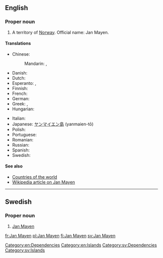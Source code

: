 ==English==

===Proper noun===
{{en-proper noun}}

# A territory of [[Norway]].  Official name: Jan Mayen.

====Translations====
{{trans-top|Norwegian territory}}
* Chinese:
*: Mandarin: {{t-|cmn|揚馬延島|sc=Hani}}, {{t-|cmn|扬马延岛|tr=Yángmǎyándǎo|sc=Hani}}
* Danish: {{t|da|Jan Mayen}}
* Dutch: {{t|nl|Jan Mayen}}
* Esperanto: {{t|eo|Jan Mayen}}, {{t|eo|Jan-majen}}
* Finnish: {{t|fi|Jan Mayen}}
* French: {{t|fr|Jan Mayen}}
* German: {{t|de|Jan Mayen}}
* Greek: {{t|el|Γιαν Μαϋέν}}, {{t|el|Γιαν Μαγιέν}}
* Hungarian: {{t|hu|Jan Mayen}}
{{trans-mid}}
* Italian: {{t|it|Jan Mayen}}
* Japanese: [[ヤンマイエン島]] (yanmaien-tō)
* Polish: {{t|pl|Jan Mayen}}
* Portuguese: {{t|pt|Jan Mayen}}
* Romanian: {{t|ro|Jan Mayen}}
* Russian: {{t|ru|Ян Мейен}}
* Spanish: {{t|es|Jan Mayen}}
* Swedish: {{t|sv|Jan Mayen}}
{{trans-bottom}}

====See also====
* [[Appendix:Countries of the world|Countries of the world]]
* [[w:Jan_Mayen|Wikipedia article on Jan Mayen]]

[[Category:en:Dependencies]]
[[Category:en:Islands]]

----

==Swedish==

===Proper noun===
{{infl|sv|proper noun}}

# [[#English|Jan Mayen]]

[[Category:sv:Dependencies]]
[[Category:sv:Islands]]

[[fr:Jan Mayen]]
[[pl:Jan Mayen]]
[[fi:Jan Mayen]]
[[sv:Jan Mayen]]